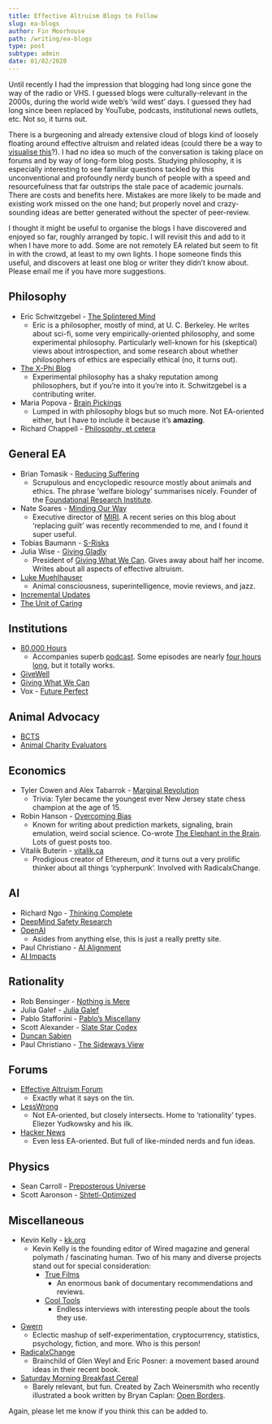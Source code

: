 ```yaml
---
title: Effective Altruism Blogs to Follow
slug: ea-blogs
author: Fin Moorhouse
path: /writing/ea-blogs
type: post
subtype: admin
date: 01/02/2020
---
```


Until recently I had the impression that blogging had long since gone the way of the radio or VHS. I guessed blogs were culturally-relevant in the 2000s, during the world wide web’s ‘wild west’ days. I guessed they had long since been replaced by YouTube, podcasts, institutional news outlets, etc. Not so, it turns out.

There is a burgeoning and already extensive cloud of blogs kind of loosely floating around effective altruism and related ideas (could there be a way to [visualise this](http://redditstuff.github.io/sna/selfposts.html)?). I had no idea so much of the conversation is taking place on forums and by way of long-form blog posts. Studying philosophy, it is especially interesting to see familiar questions tackled by this unconventional and profoundly nerdy bunch of people with a speed and resourcefulness that far outstrips the stale pace of academic journals. There are costs and benefits here. Mistakes are more likely to be made and existing work missed on the one hand; but properly novel and crazy-sounding ideas are better generated without the specter of peer-review.

I thought it might be useful to organise the blogs I have discovered and enjoyed so far, roughly arranged by topic. I will revisit this and add to it when I have more to add. Some are not remotely EA related but seem to fit in with the crowd, at least to my own lights. I hope someone finds this useful, and discovers at least one blog or writer they didn’t know about. Please email me if you have more suggestions.

## Philosophy

- Eric Schwitzgebel - [The Splintered Mind](http://schwitzsplinters.blogspot.com/)
  - Eric is a philosopher, mostly of mind, at U. C. Berkeley. He writes about sci-fi, some very empirically-oriented philosophy, and some experimental philosophy. Particularly well-known for his (skeptical) views about introspection, and some research about whether philosophers of ethics are especially ethical (no, it turns out).
- [The X-Phi Blog](https://xphiblog.com/)
  - Experimental philosophy has a shaky reputation among philosophers, but if you’re into it you’re into it. Schwitzgebel is a contributing writer.
- Maria Popova - [Brain Pickings](https://www.brainpickings.or)
  - Lumped in with philosophy blogs but so much more. Not EA-oriented either, but I have to include it because it’s **amazing**.
- Richard Chappell - [Philosophy, et cetera](https://www.philosophyetc.net/)

## General EA

- Brian Tomasik - [Reducing Suffering](https://reducing-suffering.org/)
  - Scrupulous and encyclopedic resource mostly about animals and ethics. The phrase ‘welfare biology’ summarises nicely. Founder of the [Foundational Research Institute](https://foundational-research.org/).
- Nate Soares - [Minding Our Way](http://mindingourway.com/)
  - Executive director of [MIRI](http://mindingourway.com/about/intelligence.org). A recent series on this blog about ‘replacing guilt’ was recently recommended to me, and I found it super useful.
- Tobias Baumann - [S-Risks](http://s-risks.org/)
- Julia Wise - [Giving Gladly](http://www.givinggladly.com/)
  - President of [Giving What We Can](https://www.givingwhatwecan.org/). Gives away about half her income. Writes about all aspects of effective altruism.
- [Luke Muehlhauser](http://lukemuehlhauser.com/)
  - Animal consciousness, superintelligence, movie reviews, and jazz.
- [Incremental Updates](https://incrementalupdates.wordpress.com)
- [The Unit of Caring](https://theunitofcaring.tumblr.com/)

## Institutions

- [80,000 Hours](https://80000hours.org/blog/)
  - Accompanies superb [podcast](https://80000hours.org/podcast/). Some episodes are nearly [four hours long](https://80000hours.org/podcast/episodes/david-chalmers-nature-ethics-consciousness/), but it totally works.
- [GiveWell](https://blog.givewell.org/)
- [Giving What We Can](https://www.givingwhatwecan.org/blog/)
- Vox - [Future Perfect](https://www.vox.com/future-perfect)

## Animal Advocacy

- [BCTS](https://butcantheysuffer.wordpress.com/)
- [Animal Charity Evaluators](https://animalcharityevaluators.org/blog/)


## Economics

- Tyler Cowen and Alex Tabarrok - [Marginal Revolution](https://marginalrevolution.com/)
  - Trivia: Tyler became the youngest ever New Jersey state chess champion at the age of 15.
- Robin Hanson - [Overcoming Bias](http://www.overcomingbias.com/)
  - Known for writing about prediction markets, signaling, brain emulation, weird social science. Co-wrote [The Elephant in the Brain](https://www.goodreads.com/en/book/show/28820444). Lots of guest posts too.
- Vitalik Buterin - [vitalik.ca](https://vitalik.ca/)
  - Prodigious creator of Ethereum, *and* it turns out a very prolific thinker about all things ‘cypherpunk’. Involved with RadicalxChange.

## AI

- Richard Ngo - [Thinking Complete](http://thinkingcomplete.blogspot.com)
- [DeepMind Safety Research](https://medium.com/@deepmindsafetyresearch)
- [OpenAI](https://openai.com/blog/)
  - Asides from anything else, this is just a really pretty site.
- Paul Christiano - [AI Alignment](https://ai-alignment.com/)
- [AI Impacts](https://aiimpacts.org/category/blog/)

## Rationality

- Rob Bensinger - [Nothing is Mere](https://nothingismere.com/)
- Julia Galef - [Julia Galef](https://juliagalef.com/recent-posts/)
- Pablo Stafforini - [Pablo’s Miscellany](http://www.stafforini.com/blog/)
- Scott Alexander - [Slate Star Codex](https://slatestarcodex.com/)
- [Duncan Sabien](https://medium.com/@ThingMaker)
- Paul Christiano - [The Sideways View](https://sideways-view.com/)

## Forums

- [Effective Altruism Forum](https://forum.effectivealtruism.org/)
  - Exactly what it says on the tin.
- [LessWrong](https://www.lesswrong.com/)
  - Not EA-oriented, but closely intersects. Home to ‘rationality’ types. Eliezer Yudkowsky and his ilk. 
- [Hacker News](https://news.ycombinator.com/)
  - Even less EA-oriented. But full of like-minded nerds and fun ideas.

## Physics

- Sean Carroll - [Preposterous Universe](http://www.preposterousuniverse.com/blog/)
- Scott Aaronson - [Shtetl-Optimized](https://www.scottaaronson.com/blog/)

## Miscellaneous

- Kevin Kelly - [kk.org](https://kk.org/)
  - Kevin Kelly is the founding editor of Wired magazine and general polymath / fascinating human. Two of his many and diverse projects stand out for special consideration:
    - [True Films](https://truefilms.com/)
      - An enormous bank of documentary recommendations and reviews.
    - [Cool Tools](https://kk.org/cooltools/)
      - Endless interviews with interesting people about the tools they use.
- [Gwern](https://www.gwern.net/index)
  - Eclectic mashup of self-experimentation, cryptocurrency, statistics, psychology, fiction, and more. Who is this person!
- [RadicalxChange](https://radicalxchange.org/blog/)
  - Brainchild of Glen Weyl and Eric Posner: a movement based around ideas in their recent book.  
- [Saturday Morning Breakfast Cereal](https://www.smbc-comics.com)
  - Barely relevant, but fun. Created by Zach Weinersmith who recently illustrated a book written by Bryan Caplan: [Open Borders](https://www.goodreads.com/en/book/show/42867903).

Again, please let me know if you think this can be added to.